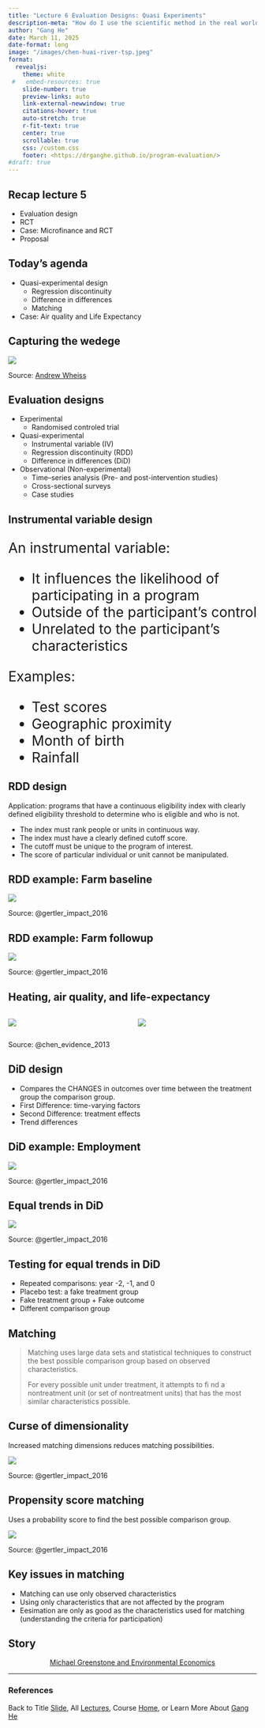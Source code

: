 ```yaml
---
title: "Lecture 6 Evaluation Designs: Quasi Experiments"
description-meta: "How do I use the scientific method in the real world?"
author: "Gang He"
date: March 11, 2025
date-format: long
image: "/images/chen-huai-river-tsp.jpeg"
format:
  revealjs:
    theme: white
 #   embed-resources: true
    slide-number: true
    preview-links: auto
    link-external-newwindow: true
    citations-hover: true
    auto-stretch: true
    r-fit-text: true
    center: true
    scrollable: true
    css: /custom.css
    footer: <https://drganghe.github.io/program-evaluation/>
#draft: true
---
```


## Recap lecture 5

- Evaluation design
- RCT
- Case: Microfinance and RCT
- Proposal


## Today's agenda

- Quasi-experimental design
  - Regression discontinuity
  - Difference in differences
  - Matching
- Case: Air quality and Life Expectancy


## Capturing the wedege

![](/images/program-effect.png){fig-align="center"}

::: footer
Source: [Andrew Wheiss](https://evalsp24.classes.andrewheiss.com/)
:::


## Evaluation designs{.smaller}

- Experimental   
  - Randomised controled trial

- Quasi-experimental   
  - Instrumental variable (IV)
  - Regression discontinuity (RDD)
  - Difference in differences (DiD)

- Observational (Non-experimental)  
  - Time–series analysis (Pre- and post-intervention studies)
  - Cross-sectional surveys
  - Case studies


## Instrumental variable design

:::{style="font-size: 28px;"}
An instrumental variable:

- It influences the likelihood of participating in a program  
- Outside of the participant’s control 
- Unrelated to the participant’s characteristics

Examples:

- Test scores
- Geographic proximity
- Month of birth
- Rainfall
:::


## RDD design

Application: programs that have a continuous eligibility index with clearly defined eligibility threshold to determine who is eligible and who is not.

- The index must rank people or units in continuous way.
- The index must have a clearly defined cutoff score.
- The cutoff must be unique to the program of interest.
- The score of particular individual or unit cannot be manipulated.


## RDD example: Farm baseline

![](/images/rdd-farm-baseline.png){fig-align="center"}

::: footer
Source: @gertler_impact_2016
:::


## RDD example: Farm followup

![](/images/rdd-farm-followup.png){fig-align="center"}

::: footer
Source: @gertler_impact_2016
:::


## Heating, air quality, and life-expectancy

:::columns

::: {.column width="50%"}
![](/images/chen-huai-river-tsp.jpeg){fig-align="center"}
:::

::: {.column width="50%"}
![](/images/chen-huai-river-life-expectancy.jpeg){fig-align="center"}
:::

:::

::: footer
Source: @chen_evidence_2013
:::


## DiD design

- Compares the CHANGES in outcomes over time between the treatment group the comparison group.
- First Difference: time-varying factors
- Second Difference: treatment effects
- Trend differences


## DiD example: Employment

![](/images/did-employment.png){fig-align="center"}

::: footer
Source: @gertler_impact_2016
:::


## Equal trends in DiD

![](/images/did-employment-trends-differ.png){fig-align="center"}

::: footer
Source: @gertler_impact_2016
:::


## Testing for equal trends in DiD

- Repeated comparisons: year -2, -1, and 0
- Placebo test: a fake treatment group
- Fake treatment group + Fake outcome
- Different comparison group


## Matching

> Matching uses large data sets and statistical techniques to construct the best possible comparison group based on observed characteristics.
>
>For every possible unit under treatment, it attempts to fi nd a nontreatment unit (or set of nontreatment units) that has the most similar characteristics possible.


## Curse of dimensionality

Increased matching dimensions reduces matching possibilities.

![](/images/exact-matching.png){fig-align="center"}

::: footer
Source: @gertler_impact_2016
:::


## Propensity score matching

Uses a probability score to find the best possible comparison group.

![](/images/propensity-score-matching.png){fig-align="center"}

::: footer  
Source: @gertler_impact_2016
:::


## Key issues in matching

- Matching can use only observed characteristics
- Using only characteristics that are not affected by the program
- Eesimation are only as good as the characteristics used for matching (understanding the criteria for participation)



## Story

:::{style="text-align:center;"}
[Michael Greenstone and Environmental Economics](/stories/michael-greenstone-and-environmental-economics.qmd)
:::





------

### References

::: {#refs}
:::

::: footer
Back to Title [Slide](lecture5.qmd), All [Lectures](schedule.qmd), Course [Home](https://drganghe.github.io/program-evaluation/), or Learn More About [Gang He](https://drganghe.github.io)
:::
